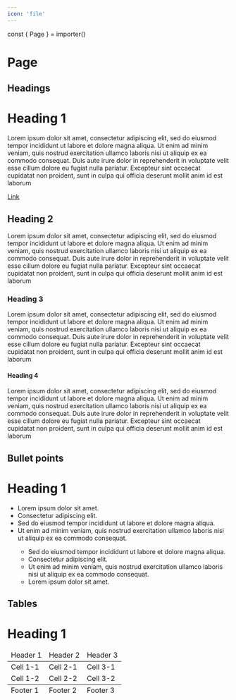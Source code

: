 ```yaml
---
icon: 'file'
---
```


const { Page } = importer()

# Page

## Headings

<Wrapper>
  <Page>
    <h1>Heading 1</h1>
    <p>
      Lorem ipsum dolor sit amet, consectetur adipiscing elit, sed do eiusmod
      tempor incididunt ut labore et dolore magna aliqua. Ut enim ad minim
      veniam, quis nostrud exercitation ullamco laboris nisi ut aliquip ex ea
      commodo consequat. Duis aute irure dolor in reprehenderit in voluptate
      velit esse cillum dolore eu fugiat nulla pariatur. Excepteur sint occaecat
      cupidatat non proident, sunt in culpa qui officia deserunt mollit anim id
      est laborum
    </p>
    <a href=''>Link</a>
    <h2>Heading 2</h2>
    <p>
      Lorem ipsum dolor sit amet, consectetur adipiscing elit, sed do eiusmod
      tempor incididunt ut labore et dolore magna aliqua. Ut enim ad minim
      veniam, quis nostrud exercitation ullamco laboris nisi ut aliquip ex ea
      commodo consequat. Duis aute irure dolor in reprehenderit in voluptate
      velit esse cillum dolore eu fugiat nulla pariatur. Excepteur sint occaecat
      cupidatat non proident, sunt in culpa qui officia deserunt mollit anim id
      est laborum
    </p>
    <h3>Heading 3</h3>
    <p>
      Lorem ipsum dolor sit amet, consectetur adipiscing elit, sed do eiusmod
      tempor incididunt ut labore et dolore magna aliqua. Ut enim ad minim
      veniam, quis nostrud exercitation ullamco laboris nisi ut aliquip ex ea
      commodo consequat. Duis aute irure dolor in reprehenderit in voluptate
      velit esse cillum dolore eu fugiat nulla pariatur. Excepteur sint occaecat
      cupidatat non proident, sunt in culpa qui officia deserunt mollit anim id
      est laborum
    </p>
    <h4>Heading 4</h4>
    <p>
      Lorem ipsum dolor sit amet, consectetur adipiscing elit, sed do eiusmod
      tempor incididunt ut labore et dolore magna aliqua. Ut enim ad minim
      veniam, quis nostrud exercitation ullamco laboris nisi ut aliquip ex ea
      commodo consequat. Duis aute irure dolor in reprehenderit in voluptate
      velit esse cillum dolore eu fugiat nulla pariatur. Excepteur sint occaecat
      cupidatat non proident, sunt in culpa qui officia deserunt mollit anim id
      est laborum
    </p>
  </Page>
</Wrapper>

## Bullet points

<Wrapper>
  <Page>
    <h1>Heading 1</h1>
    <ul>
      <li>Lorem ipsum dolor sit amet.</li>
      <li>Consectetur adipiscing elit.</li>
      <li>
        Sed do eiusmod tempor incididunt ut labore et dolore magna aliqua.
      </li>
      <li>
        Ut enim ad minim veniam, quis nostrud exercitation ullamco laboris nisi
        ut aliquip ex ea commodo consequat.
      </li>
      <ul>
        <li>
          Sed do eiusmod tempor incididunt ut labore et dolore magna aliqua.
        </li>
        <li>Consectetur adipiscing elit.</li>
        <li>
          Ut enim ad minim veniam, quis nostrud exercitation ullamco laboris
          nisi ut aliquip ex ea commodo consequat.
        </li>
        <li>Lorem ipsum dolor sit amet.</li>
      </ul>
    </ul>
  </Page>
</Wrapper>

## Tables

<Wrapper>
  <Page>
    <h1>Heading 1</h1>
    <table>
      <thead>
        <td>Header 1</td>
        <td>Header 2</td>
        <td>Header 3</td>
      </thead>
      <tbody>
        <tr>
          <td>Cell 1-1</td>
          <td>Cell 2-1</td>
          <td>Cell 3-1</td>
        </tr>
        <tr>
          <td>Cell 1-2</td>
          <td>Cell 2-2</td>
          <td>Cell 3-2</td>
        </tr>
      </tbody>
      <tfoot>
        <td>Footer 1</td>
        <td>Footer 2</td>
        <td>Footer 3</td>
      </tfoot>
    </table>
  </Page>
</Wrapper>

